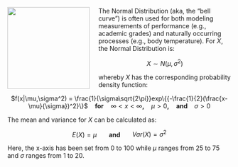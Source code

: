 <img src="http://aspergersgirls.files.wordpress.com/2012/03/normal12.jpg" width="185" height="185" align="left" style="margin-right: 20px;">

The Normal Distribution (aka, the "bell curve") is often used for both modeling measurements of performance (e.g., academic grades) and naturally occurring processes (e.g., body temperature). For $X$, the Normal Distribution is:

<center> $X \sim N(\mu,\sigma^2)$ </center>

whereby $X$ has the corresponding probability density function:

<center> $f(x|\mu,\sigma^2) = \frac{1}{\sigma\sqrt{2\pi}}exp\{{-\frac{1}{2}(\frac{x-\mu}{\sigma})^2}\}$ &nbsp;&nbsp; <b>for</b> &nbsp;&nbsp;  $\infty < x < \infty$<b>,</b> &nbsp;&nbsp; $\mu >0$<b>,</b> &nbsp;&nbsp; <b> and </b> &nbsp;&nbsp; $\sigma >0$ </center>

The mean and variance for $X$ can be calculated as:

<center> $E(X) = \mu$ &nbsp;&nbsp;&nbsp;&nbsp;&nbsp; <b> and </b> &nbsp;&nbsp;&nbsp;&nbsp;&nbsp;  $Var(X) = \sigma^2$ </center>

Here, the x-axis has been set from 0 to 100 while $\mu$ ranges from 25 to 75 and $\sigma$ ranges from 1 to 20.